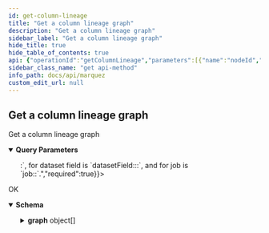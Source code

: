```yaml
---
id: get-column-lineage
title: "Get a column lineage graph"
description: "Get a column lineage graph"
sidebar_label: "Get a column lineage graph"
hide_title: true
hide_table_of_contents: true
api: {"operationId":"getColumnLineage","parameters":[{"name":"nodeId","in":"query","schema":{"type":"string","example":"dataset:food_delivery:public.delivery_7_days"},"description":"The ID of the node. A node can either be a dataset node, a dataset field node or a job node. The format of nodeId for dataset is `dataset:<namespace_of_dataset>:<name_of_the_dataset>`, for dataset field is `datasetField:<namespace_of_dataset>:<name_of_the_dataset>:<name_of_field>`, and for job is `job:<namespace_of_the_job>:<name_of_the_job>`.","required":true},{"name":"depth","in":"query","schema":{"type":"integer","default":20},"description":"Depth of lineage graph to create.","required":false},{"name":"withDownstream","in":"query","schema":{"type":"boolean","default":false},"description":"Determines if downstream lineage should be returned.","required":false}],"tags":["Column lineage"],"responses":{"200":{"description":"OK","content":{"application/json":{"schema":{"type":"object","properties":{"graph":{"type":"array","items":{"type":"object","properties":{"id":{"type":"string","description":"The ID of the node."},"type":{"type":"string","enum":["JOB","DATASET"],"description":"The type of the diff node.","title":"NodeType"},"data":{"type":"object","description":"The data of the node.","discriminator":{"propertyName":"type","mapping":{"DATASET":{"type":"object","properties":{"id":{"type":"object","description":"The ID of the dataset.","properties":{"namespace":{"type":"string","description":"The namespace of the dataset."},"name":{"type":"string","description":"The name of the dataset."}},"title":"DatasetId"},"type":{"description":"The type of the dataset.","type":"string"},"name":{"description":"The **logical** name of the dataset.","type":"string"},"physicalName":{"description":"The **physical** name of the dataset.","type":"string"},"createdAt":{"description":"An [ISO-8601](https://en.wikipedia.org/wiki/ISO_8601) timestamp representing the date/time the dataset was created.","type":"string","format":"date-time"},"updatedAt":{"description":"An [ISO-8601](https://en.wikipedia.org/wiki/ISO_8601) timestamp representing the date/time the dataset was updated.","type":"string","format":"date-time"},"namespace":{"type":"string","description":"The namespace of the dataset."},"sourceName":{"description":"The name of the source associated with the dataset.","type":"string"},"fields":{"description":"The fields of the dataset.","type":"array","items":{"type":"object","properties":{"name":{"description":"The name of the field.","type":"string"},"type":{"description":"The data type of the field.","type":"string"},"tags":{"description":"List of tags.","type":"array","items":{"type":"string"}},"description":{"description":"The description of the field.","type":"string"}},"required":["name","type"]}},"tags":{"description":"List of tags.","type":"array","items":{"type":"string"}},"lastModifiedAt":{"description":"An [ISO-8601](https://en.wikipedia.org/wiki/ISO_8601) timestamp representing the date/time the dataset was last modified by a successful run.","type":"string","format":"date-time"},"lastLifecycleState":{"description":"The last lifecycle state of the dataset.","type":"string"},"description":{"description":"The description of the dataset.","type":"string"},"facets":{"description":"The facets of the dataset. For a full list of standard dataset facets, see [OpenLineage](https://github.com/OpenLineage/OpenLineage/blob/main/spec/OpenLineage.md#standard-facets).","type":"object","additionalProperties":{"description":"A custom facet enables the extension of _dataset_, _job_, and _run_ metadata. A custom facet **must** also have a schema, where a version of the schema is identifiable via a URL. A field within the schema **must** not start with an underscore (`_`).","allOf":[{"description":"All base facet fields are prefixed with an underscore (`_`) to avoid field naming conflicts defined with other facets.","type":"object","properties":{"_producer":{"description":"URI identifying the producer of this metadata. For example this could be a git url with a given tag or sha","type":"string","format":"uri","example":"https://github.com/OpenLineage/OpenLineage/blob/v1-0-0/client"},"_schemaURL":{"description":"The URL to the corresponding version of the schema definition following a $ref URL Reference (see https://swagger.io/docs/specification/using-ref/)","type":"string","format":"uri","example":"https://github.com/OpenLineage/OpenLineage/blob/v1-0-0/spec/OpenLineage.yml#MyCustomJobFacet"}},"required":["_producer","_schemaURL"],"title":"BaseFacet"},{"type":"object","additionalProperties":true}],"title":"CustomFacet"},"title":"DatasetFacets"},"currentVersion":{"description":"The current version of the dataset.","type":"string","format":"uuid"},"deleted":{"description":"The deleted state of the dataset.","type":"boolean"}},"example":{"id":{"namespace":"my-namespace","name":"my-dataset"},"type":"DB_TABLE","name":"my-dataset","physicalName":"public.mytable","createdAt":"2019-05-09T19:49:24.201361Z","updatedAt":"2019-05-09T19:49:24.201361Z","namespace":"my-namespace","sourceName":"my-source","fields":[{"name'":"a","type":"INTEGER","tags":[]},{"name'":"b","type":"TIMESTAMP","tags":[]},{"name'":"c","type":"INTEGER","tags":[]},{"name'":"d","type":"INTEGER","tags":[]}],"tags":[],"lastModifiedAt":null,"description":"My first dataset!","facets":{},"currentVersion":"b1d626a2-6d3a-475e-9ecf-943176d4a8c6"},"title":"Dataset"},"JOB":{"type":"object","properties":{"id":{"description":"The ID of the job.","type":"object","properties":{"namespace":{"type":"string","description":"The namespace of the job."},"name":{"type":"string","description":"The name of the job."}},"title":"JobId"},"type":{"description":"The type of the job.","type":"string"},"name":{"description":"The name of the job.","type":"string"},"createdAt":{"description":"An [ISO-8601](https://en.wikipedia.org/wiki/ISO_8601) timestamp representing the date/time the job was created.","type":"string","format":"date-time"},"updatedAt":{"description":"An [ISO-8601](https://en.wikipedia.org/wiki/ISO_8601) timestamp representing the date/time the job was updated.","type":"string","format":"date-time"},"namespace":{"description":"The namespace of the job.","type":"string"},"inputs":{"description":"The set of **input** datasets.","type":"array","items":{"type":"object","description":"The ID of the dataset.","properties":{"namespace":{"type":"string","description":"The namespace of the dataset."},"name":{"type":"string","description":"The name of the dataset."}},"title":"DatasetId"},"uniqueItems":true},"outputs":{"description":"The set of **output** datasets.","type":"array","items":{"type":"object","description":"The ID of the dataset.","properties":{"namespace":{"type":"string","description":"The namespace of the dataset."},"name":{"type":"string","description":"The name of the dataset."}},"title":"DatasetId"},"uniqueItems":true},"location":{"description":"The URL of the job source code or artifact.","type":"string","format":"URL"},"context":{"description":"A key/value pair that must be of type `string`. A context can be used for getting additional details about the job.","type":"object","deprecated":true},"description":{"description":"The description of the job.","type":"string"},"latestRun":{"type":"object","anyOf":[{"type":"object","properties":{"id":{"description":"The ID of the run.","type":"string","format":"uuid"},"createdAt":{"description":"An [ISO-8601](https://en.wikipedia.org/wiki/ISO_8601) timestamp representing the date/time the run was created.","type":"string","format":"date-time"},"updatedAt":{"description":"An [ISO-8601](https://en.wikipedia.org/wiki/ISO_8601) timestamp representing the date/time the run was updated.","type":"string","format":"date-time"},"nominalStartTime":{"description":"An [ISO-8601](https://en.wikipedia.org/wiki/ISO_8601) timestamp representing the nominal start time of the run.","type":"string","format":"date-time"},"nominalEndTime":{"description":"An [ISO-8601](https://en.wikipedia.org/wiki/ISO_8601) timestamp representing the nominal end time of the run.","type":"string","format":"date-time"},"state":{"description":"The current state of the run.","type":"string","enum":["NEW","RUNNING","COMPLETED","FAILED","ABORTED"]},"startedAt":{"description":"An [ISO-8601](https://en.wikipedia.org/wiki/ISO_8601) timestamp representing the start time of the run.","type":"string","format":"date-time"},"endedAt":{"description":"An [ISO-8601](https://en.wikipedia.org/wiki/ISO_8601) timestamp representing the end time of the run.","type":"string","format":"date-time"},"durationMs":{"type":"integer","description":"The total duration of the run. Measured in milliseconds."},"args":{"description":"The arguments of the run.","type":"object"},"facets":{"description":"The facets of the run. For a full list of standard run facets, see [OpenLineage](https://github.com/OpenLineage/OpenLineage/blob/main/spec/OpenLineage.md#standard-facets).","type":"object","additionalProperties":{"description":"A custom facet enables the extension of _dataset_, _job_, and _run_ metadata. A custom facet **must** also have a schema, where a version of the schema is identifiable via a URL. A field within the schema **must** not start with an underscore (`_`).","allOf":[{"description":"All base facet fields are prefixed with an underscore (`_`) to avoid field naming conflicts defined with other facets.","type":"object","properties":{"_producer":{"description":"URI identifying the producer of this metadata. For example this could be a git url with a given tag or sha","type":"string","format":"uri","example":"https://github.com/OpenLineage/OpenLineage/blob/v1-0-0/client"},"_schemaURL":{"description":"The URL to the corresponding version of the schema definition following a $ref URL Reference (see https://swagger.io/docs/specification/using-ref/)","type":"string","format":"uri","example":"https://github.com/OpenLineage/OpenLineage/blob/v1-0-0/spec/OpenLineage.yml#MyCustomJobFacet"}},"required":["_producer","_schemaURL"],"title":"BaseFacet"},{"type":"object","additionalProperties":true}],"title":"CustomFacet"},"title":"RunFacets"}},"example":{"id":"870492da-ecfb-4be0-91b9-9a89ddd3db90","createdAt":"2019-05-09T19:49:24.201361Z","updatedAt":"2019-05-09T19:49:24.201361Z","nominalStartTime":null,"nominalEndTime":null,"state":"RUNNING","startedAt":"2019-05-09T15:17:32.690346","endedAt":null,"durationMs":null,"args":{"email":"me@example.com","emailOnFailure":"false","emailOnRetry":"true","retries":"1"},"facets":{}},"title":"IncompleteRun"},{"type":"object","properties":{"jobVersion":{"type":"object","properties":{"namespace":{"type":"string","description":"The namespace of the job."},"name":{"type":"string","description":"The name of the job."},"version":{"type":"string","format":"uuid","description":"The version of the job."}},"title":"JobVersionId"},"inputDatasetVersions":{"type":"array","items":{"type":"object","properties":{"datasetVersionId":{"type":"object","properties":{"namespace":{"type":"string","description":"The namespace of the dataset."},"name":{"type":"string","description":"The name of the dataset."},"version":{"type":"string","format":"uuid","description":"The version of the dataset."}},"required":["namespace","name","version"],"title":"DatasetVersionId"},"facets":{"type":"object","additionalProperties":{"type":"string"},"description":"Dataset facets in run context, like `inputFacets`."}},"required":["datasetVersionId","facets"],"title":"InputDatasetVersion"}},"outputDatasetVersions":{"type":"array","items":{"type":"object","properties":{"datasetVersionId":{"type":"object","properties":{"namespace":{"type":"string","description":"The namespace of the dataset."},"name":{"type":"string","description":"The name of the dataset."},"version":{"type":"string","format":"uuid","description":"The version of the dataset."}},"required":["namespace","name","version"],"title":"DatasetVersionId"},"facets":{"type":"object","additionalProperties":{"type":"string"},"description":"Dataset facets in run context, like `outputFacets`."}},"required":["datasetVersionId","facets"],"title":"OutputDatasetVersion"}},"context":{"description":"A key/value pair that must be of type `string`. A context can be used for getting additional details about the job.","type":"object","deprecated":true},"facets":{"description":"The facets of the run. For a full list of standard run facets, see [OpenLineage](https://github.com/OpenLineage/OpenLineage/blob/main/spec/OpenLineage.md#standard-facets).","type":"object","additionalProperties":{"description":"A custom facet enables the extension of _dataset_, _job_, and _run_ metadata. A custom facet **must** also have a schema, where a version of the schema is identifiable via a URL. A field within the schema **must** not start with an underscore (`_`).","allOf":[{"description":"All base facet fields are prefixed with an underscore (`_`) to avoid field naming conflicts defined with other facets.","type":"object","properties":{"_producer":{"description":"URI identifying the producer of this metadata. For example this could be a git url with a given tag or sha","type":"string","format":"uri","example":"https://github.com/OpenLineage/OpenLineage/blob/v1-0-0/client"},"_schemaURL":{"description":"The URL to the corresponding version of the schema definition following a $ref URL Reference (see https://swagger.io/docs/specification/using-ref/)","type":"string","format":"uri","example":"https://github.com/OpenLineage/OpenLineage/blob/v1-0-0/spec/OpenLineage.yml#MyCustomJobFacet"}},"required":["_producer","_schemaURL"],"title":"BaseFacet"},{"type":"object","additionalProperties":true}],"title":"CustomFacet"},"title":"RunFacets"}}}],"example":{"id":"870492da-ecfb-4be0-91b9-9a89ddd3db90","createdAt":"2019-05-09T19:49:24.201361Z","updatedAt":"2019-05-09T19:49:24.201361Z","nominalStartTime":null,"nominalEndTime":null,"state":"COMPLETED","startedAt":"2019-05-09T15:17:32.690346","endedAt":"2019-05-09T20:05:46.815920Z","durationMs":4250894125,"args":{"email":"me@example.com","emailOnFailure":"false","emailOnRetry":"true","retries":"1"},"context":{"SQL":"SELECT * FROM mytable;"},"facets":{}},"title":"Run"},"facets":{"description":"The facets of the job. For a full list of standard job facets, see [OpenLineage](https://github.com/OpenLineage/OpenLineage/blob/main/spec/OpenLineage.md#standard-facets).","type":"object","additionalProperties":{"description":"A custom facet enables the extension of _dataset_, _job_, and _run_ metadata. A custom facet **must** also have a schema, where a version of the schema is identifiable via a URL. A field within the schema **must** not start with an underscore (`_`).","allOf":[{"description":"All base facet fields are prefixed with an underscore (`_`) to avoid field naming conflicts defined with other facets.","type":"object","properties":{"_producer":{"description":"URI identifying the producer of this metadata. For example this could be a git url with a given tag or sha","type":"string","format":"uri","example":"https://github.com/OpenLineage/OpenLineage/blob/v1-0-0/client"},"_schemaURL":{"description":"The URL to the corresponding version of the schema definition following a $ref URL Reference (see https://swagger.io/docs/specification/using-ref/)","type":"string","format":"uri","example":"https://github.com/OpenLineage/OpenLineage/blob/v1-0-0/spec/OpenLineage.yml#MyCustomJobFacet"}},"required":["_producer","_schemaURL"],"title":"BaseFacet"},{"type":"object","additionalProperties":true}],"title":"CustomFacet"},"title":"JobFacets"},"currentVersion":{"description":"The current version of the job.","type":"string","format":"uuid"}},"example":{"id":{"namespace":"my-namespace","name":"my-job"},"type":"BATCH","name":"my-job","createdAt":"2019-05-09T19:49:24.201361Z","updatedAt":"2019-05-09T19:49:24.201361Z","namespace":"my-namespace","inputs":[{"namespace":"my-namespace","name":"my-dataset"}],"outputs":[],"location":"https://github.com/my-jobs/blob/124f6089ad4c5fcbb1d7b33cbb5d3a9521c5d32c","context":{"SQL":"SELECT * FROM mytable;"},"description":"My first job!","latestRun":null,"facets":{},"currentVersion":"b1d626a2-6d3a-475e-9ecf-943176d4a8c6"},"title":"Job"}}},"oneOf":[{"type":"object","properties":{"id":{"type":"object","description":"The ID of the dataset.","properties":{"namespace":{"type":"string","description":"The namespace of the dataset."},"name":{"type":"string","description":"The name of the dataset."}},"title":"DatasetId"},"type":{"description":"The type of the dataset.","type":"string"},"name":{"description":"The **logical** name of the dataset.","type":"string"},"physicalName":{"description":"The **physical** name of the dataset.","type":"string"},"createdAt":{"description":"An [ISO-8601](https://en.wikipedia.org/wiki/ISO_8601) timestamp representing the date/time the dataset was created.","type":"string","format":"date-time"},"updatedAt":{"description":"An [ISO-8601](https://en.wikipedia.org/wiki/ISO_8601) timestamp representing the date/time the dataset was updated.","type":"string","format":"date-time"},"namespace":{"type":"string","description":"The namespace of the dataset."},"sourceName":{"description":"The name of the source associated with the dataset.","type":"string"},"fields":{"description":"The fields of the dataset.","type":"array","items":{"type":"object","properties":{"name":{"description":"The name of the field.","type":"string"},"type":{"description":"The data type of the field.","type":"string"},"tags":{"description":"List of tags.","type":"array","items":{"type":"string"}},"description":{"description":"The description of the field.","type":"string"}},"required":["name","type"]}},"tags":{"description":"List of tags.","type":"array","items":{"type":"string"}},"lastModifiedAt":{"description":"An [ISO-8601](https://en.wikipedia.org/wiki/ISO_8601) timestamp representing the date/time the dataset was last modified by a successful run.","type":"string","format":"date-time"},"lastLifecycleState":{"description":"The last lifecycle state of the dataset.","type":"string"},"description":{"description":"The description of the dataset.","type":"string"},"facets":{"description":"The facets of the dataset. For a full list of standard dataset facets, see [OpenLineage](https://github.com/OpenLineage/OpenLineage/blob/main/spec/OpenLineage.md#standard-facets).","type":"object","additionalProperties":{"description":"A custom facet enables the extension of _dataset_, _job_, and _run_ metadata. A custom facet **must** also have a schema, where a version of the schema is identifiable via a URL. A field within the schema **must** not start with an underscore (`_`).","allOf":[{"description":"All base facet fields are prefixed with an underscore (`_`) to avoid field naming conflicts defined with other facets.","type":"object","properties":{"_producer":{"description":"URI identifying the producer of this metadata. For example this could be a git url with a given tag or sha","type":"string","format":"uri","example":"https://github.com/OpenLineage/OpenLineage/blob/v1-0-0/client"},"_schemaURL":{"description":"The URL to the corresponding version of the schema definition following a $ref URL Reference (see https://swagger.io/docs/specification/using-ref/)","type":"string","format":"uri","example":"https://github.com/OpenLineage/OpenLineage/blob/v1-0-0/spec/OpenLineage.yml#MyCustomJobFacet"}},"required":["_producer","_schemaURL"],"title":"BaseFacet"},{"type":"object","additionalProperties":true}],"title":"CustomFacet"},"title":"DatasetFacets"},"currentVersion":{"description":"The current version of the dataset.","type":"string","format":"uuid"},"deleted":{"description":"The deleted state of the dataset.","type":"boolean"}},"example":{"id":{"namespace":"my-namespace","name":"my-dataset"},"type":"DB_TABLE","name":"my-dataset","physicalName":"public.mytable","createdAt":"2019-05-09T19:49:24.201361Z","updatedAt":"2019-05-09T19:49:24.201361Z","namespace":"my-namespace","sourceName":"my-source","fields":[{"name'":"a","type":"INTEGER","tags":[]},{"name'":"b","type":"TIMESTAMP","tags":[]},{"name'":"c","type":"INTEGER","tags":[]},{"name'":"d","type":"INTEGER","tags":[]}],"tags":[],"lastModifiedAt":null,"description":"My first dataset!","facets":{},"currentVersion":"b1d626a2-6d3a-475e-9ecf-943176d4a8c6"},"title":"Dataset"},{"type":"object","properties":{"id":{"description":"The ID of the job.","type":"object","properties":{"namespace":{"type":"string","description":"The namespace of the job."},"name":{"type":"string","description":"The name of the job."}},"title":"JobId"},"type":{"description":"The type of the job.","type":"string"},"name":{"description":"The name of the job.","type":"string"},"createdAt":{"description":"An [ISO-8601](https://en.wikipedia.org/wiki/ISO_8601) timestamp representing the date/time the job was created.","type":"string","format":"date-time"},"updatedAt":{"description":"An [ISO-8601](https://en.wikipedia.org/wiki/ISO_8601) timestamp representing the date/time the job was updated.","type":"string","format":"date-time"},"namespace":{"description":"The namespace of the job.","type":"string"},"inputs":{"description":"The set of **input** datasets.","type":"array","items":{"type":"object","description":"The ID of the dataset.","properties":{"namespace":{"type":"string","description":"The namespace of the dataset."},"name":{"type":"string","description":"The name of the dataset."}},"title":"DatasetId"},"uniqueItems":true},"outputs":{"description":"The set of **output** datasets.","type":"array","items":{"type":"object","description":"The ID of the dataset.","properties":{"namespace":{"type":"string","description":"The namespace of the dataset."},"name":{"type":"string","description":"The name of the dataset."}},"title":"DatasetId"},"uniqueItems":true},"location":{"description":"The URL of the job source code or artifact.","type":"string","format":"URL"},"context":{"description":"A key/value pair that must be of type `string`. A context can be used for getting additional details about the job.","type":"object","deprecated":true},"description":{"description":"The description of the job.","type":"string"},"latestRun":{"type":"object","anyOf":[{"type":"object","properties":{"id":{"description":"The ID of the run.","type":"string","format":"uuid"},"createdAt":{"description":"An [ISO-8601](https://en.wikipedia.org/wiki/ISO_8601) timestamp representing the date/time the run was created.","type":"string","format":"date-time"},"updatedAt":{"description":"An [ISO-8601](https://en.wikipedia.org/wiki/ISO_8601) timestamp representing the date/time the run was updated.","type":"string","format":"date-time"},"nominalStartTime":{"description":"An [ISO-8601](https://en.wikipedia.org/wiki/ISO_8601) timestamp representing the nominal start time of the run.","type":"string","format":"date-time"},"nominalEndTime":{"description":"An [ISO-8601](https://en.wikipedia.org/wiki/ISO_8601) timestamp representing the nominal end time of the run.","type":"string","format":"date-time"},"state":{"description":"The current state of the run.","type":"string","enum":["NEW","RUNNING","COMPLETED","FAILED","ABORTED"]},"startedAt":{"description":"An [ISO-8601](https://en.wikipedia.org/wiki/ISO_8601) timestamp representing the start time of the run.","type":"string","format":"date-time"},"endedAt":{"description":"An [ISO-8601](https://en.wikipedia.org/wiki/ISO_8601) timestamp representing the end time of the run.","type":"string","format":"date-time"},"durationMs":{"type":"integer","description":"The total duration of the run. Measured in milliseconds."},"args":{"description":"The arguments of the run.","type":"object"},"facets":{"description":"The facets of the run. For a full list of standard run facets, see [OpenLineage](https://github.com/OpenLineage/OpenLineage/blob/main/spec/OpenLineage.md#standard-facets).","type":"object","additionalProperties":{"description":"A custom facet enables the extension of _dataset_, _job_, and _run_ metadata. A custom facet **must** also have a schema, where a version of the schema is identifiable via a URL. A field within the schema **must** not start with an underscore (`_`).","allOf":[{"description":"All base facet fields are prefixed with an underscore (`_`) to avoid field naming conflicts defined with other facets.","type":"object","properties":{"_producer":{"description":"URI identifying the producer of this metadata. For example this could be a git url with a given tag or sha","type":"string","format":"uri","example":"https://github.com/OpenLineage/OpenLineage/blob/v1-0-0/client"},"_schemaURL":{"description":"The URL to the corresponding version of the schema definition following a $ref URL Reference (see https://swagger.io/docs/specification/using-ref/)","type":"string","format":"uri","example":"https://github.com/OpenLineage/OpenLineage/blob/v1-0-0/spec/OpenLineage.yml#MyCustomJobFacet"}},"required":["_producer","_schemaURL"],"title":"BaseFacet"},{"type":"object","additionalProperties":true}],"title":"CustomFacet"},"title":"RunFacets"}},"example":{"id":"870492da-ecfb-4be0-91b9-9a89ddd3db90","createdAt":"2019-05-09T19:49:24.201361Z","updatedAt":"2019-05-09T19:49:24.201361Z","nominalStartTime":null,"nominalEndTime":null,"state":"RUNNING","startedAt":"2019-05-09T15:17:32.690346","endedAt":null,"durationMs":null,"args":{"email":"me@example.com","emailOnFailure":"false","emailOnRetry":"true","retries":"1"},"facets":{}},"title":"IncompleteRun"},{"type":"object","properties":{"jobVersion":{"type":"object","properties":{"namespace":{"type":"string","description":"The namespace of the job."},"name":{"type":"string","description":"The name of the job."},"version":{"type":"string","format":"uuid","description":"The version of the job."}},"title":"JobVersionId"},"inputDatasetVersions":{"type":"array","items":{"type":"object","properties":{"datasetVersionId":{"type":"object","properties":{"namespace":{"type":"string","description":"The namespace of the dataset."},"name":{"type":"string","description":"The name of the dataset."},"version":{"type":"string","format":"uuid","description":"The version of the dataset."}},"required":["namespace","name","version"],"title":"DatasetVersionId"},"facets":{"type":"object","additionalProperties":{"type":"string"},"description":"Dataset facets in run context, like `inputFacets`."}},"required":["datasetVersionId","facets"],"title":"InputDatasetVersion"}},"outputDatasetVersions":{"type":"array","items":{"type":"object","properties":{"datasetVersionId":{"type":"object","properties":{"namespace":{"type":"string","description":"The namespace of the dataset."},"name":{"type":"string","description":"The name of the dataset."},"version":{"type":"string","format":"uuid","description":"The version of the dataset."}},"required":["namespace","name","version"],"title":"DatasetVersionId"},"facets":{"type":"object","additionalProperties":{"type":"string"},"description":"Dataset facets in run context, like `outputFacets`."}},"required":["datasetVersionId","facets"],"title":"OutputDatasetVersion"}},"context":{"description":"A key/value pair that must be of type `string`. A context can be used for getting additional details about the job.","type":"object","deprecated":true},"facets":{"description":"The facets of the run. For a full list of standard run facets, see [OpenLineage](https://github.com/OpenLineage/OpenLineage/blob/main/spec/OpenLineage.md#standard-facets).","type":"object","additionalProperties":{"description":"A custom facet enables the extension of _dataset_, _job_, and _run_ metadata. A custom facet **must** also have a schema, where a version of the schema is identifiable via a URL. A field within the schema **must** not start with an underscore (`_`).","allOf":[{"description":"All base facet fields are prefixed with an underscore (`_`) to avoid field naming conflicts defined with other facets.","type":"object","properties":{"_producer":{"description":"URI identifying the producer of this metadata. For example this could be a git url with a given tag or sha","type":"string","format":"uri","example":"https://github.com/OpenLineage/OpenLineage/blob/v1-0-0/client"},"_schemaURL":{"description":"The URL to the corresponding version of the schema definition following a $ref URL Reference (see https://swagger.io/docs/specification/using-ref/)","type":"string","format":"uri","example":"https://github.com/OpenLineage/OpenLineage/blob/v1-0-0/spec/OpenLineage.yml#MyCustomJobFacet"}},"required":["_producer","_schemaURL"],"title":"BaseFacet"},{"type":"object","additionalProperties":true}],"title":"CustomFacet"},"title":"RunFacets"}}}],"example":{"id":"870492da-ecfb-4be0-91b9-9a89ddd3db90","createdAt":"2019-05-09T19:49:24.201361Z","updatedAt":"2019-05-09T19:49:24.201361Z","nominalStartTime":null,"nominalEndTime":null,"state":"COMPLETED","startedAt":"2019-05-09T15:17:32.690346","endedAt":"2019-05-09T20:05:46.815920Z","durationMs":4250894125,"args":{"email":"me@example.com","emailOnFailure":"false","emailOnRetry":"true","retries":"1"},"context":{"SQL":"SELECT * FROM mytable;"},"facets":{}},"title":"Run"},"facets":{"description":"The facets of the job. For a full list of standard job facets, see [OpenLineage](https://github.com/OpenLineage/OpenLineage/blob/main/spec/OpenLineage.md#standard-facets).","type":"object","additionalProperties":{"description":"A custom facet enables the extension of _dataset_, _job_, and _run_ metadata. A custom facet **must** also have a schema, where a version of the schema is identifiable via a URL. A field within the schema **must** not start with an underscore (`_`).","allOf":[{"description":"All base facet fields are prefixed with an underscore (`_`) to avoid field naming conflicts defined with other facets.","type":"object","properties":{"_producer":{"description":"URI identifying the producer of this metadata. For example this could be a git url with a given tag or sha","type":"string","format":"uri","example":"https://github.com/OpenLineage/OpenLineage/blob/v1-0-0/client"},"_schemaURL":{"description":"The URL to the corresponding version of the schema definition following a $ref URL Reference (see https://swagger.io/docs/specification/using-ref/)","type":"string","format":"uri","example":"https://github.com/OpenLineage/OpenLineage/blob/v1-0-0/spec/OpenLineage.yml#MyCustomJobFacet"}},"required":["_producer","_schemaURL"],"title":"BaseFacet"},{"type":"object","additionalProperties":true}],"title":"CustomFacet"},"title":"JobFacets"},"currentVersion":{"description":"The current version of the job.","type":"string","format":"uuid"}},"example":{"id":{"namespace":"my-namespace","name":"my-job"},"type":"BATCH","name":"my-job","createdAt":"2019-05-09T19:49:24.201361Z","updatedAt":"2019-05-09T19:49:24.201361Z","namespace":"my-namespace","inputs":[{"namespace":"my-namespace","name":"my-dataset"}],"outputs":[],"location":"https://github.com/my-jobs/blob/124f6089ad4c5fcbb1d7b33cbb5d3a9521c5d32c","context":{"SQL":"SELECT * FROM mytable;"},"description":"My first job!","latestRun":null,"facets":{},"currentVersion":"b1d626a2-6d3a-475e-9ecf-943176d4a8c6"},"title":"Job"}]},"inEdges":{"type":"array","description":"The in edges of the node.","items":{"type":"object","properties":{"origin":{"description":"The ID of the origin node.","type":"string"},"destination":{"description":"The ID of the destination node.","type":"string"}},"title":"GraphEdge"}},"outEdges":{"type":"array","description":"The out edges of the node.","items":{"type":"object","properties":{"origin":{"description":"The ID of the origin node.","type":"string"},"destination":{"description":"The ID of the destination node.","type":"string"}},"title":"GraphEdge"}}},"title":"GraphNode"}}},"title":"LineageGraph"}}}}},"description":"Get a column lineage graph","method":"get","path":"/column-lineage","servers":[{"url":"http://localhost:5000/api/v1","description":"Local API server"}],"info":{"title":"Marquez","version":"0.41.0-SNAPSHOT","description":"Marquez is an open source **metadata service** for the **collection**, **aggregation**, and **visualization** of a data ecosystem's metadata.","license":{"name":"Apache 2.0","url":"http://www.apache.org/licenses/LICENSE-2.0.html"}},"postman":{"name":"Get a column lineage graph","description":{"type":"text/plain"},"url":{"path":["column-lineage"],"host":["{{baseUrl}}"],"query":[{"disabled":false,"description":{"content":"(Required) The ID of the node. A node can either be a dataset node, a dataset field node or a job node. The format of nodeId for dataset is `dataset:<namespace_of_dataset>:<name_of_the_dataset>`, for dataset field is `datasetField:<namespace_of_dataset>:<name_of_the_dataset>:<name_of_field>`, and for job is `job:<namespace_of_the_job>:<name_of_the_job>`.","type":"text/plain"},"key":"nodeId","value":""},{"disabled":false,"description":{"content":"Depth of lineage graph to create.","type":"text/plain"},"key":"depth","value":""},{"disabled":false,"description":{"content":"Determines if downstream lineage should be returned.","type":"text/plain"},"key":"withDownstream","value":""}],"variable":[]},"header":[{"key":"Accept","value":"application/json"}],"method":"GET"}}
sidebar_class_name: "get api-method"
info_path: docs/api/marquez
custom_edit_url: null
---
```



## Get a column lineage graph



Get a column lineage graph

<details style={{"marginBottom":"1rem"}} data-collapsed={false} open={true}><summary style={{}}><strong>Query Parameters</strong></summary><div><ul><ParamsItem className={"paramsItem"} param={{"name":"nodeId","in":"query","schema":{"type":"string","example":"dataset:food_delivery:public.delivery_7_days"},"description":"The ID of the node. A node can either be a dataset node, a dataset field node or a job node. The format of nodeId for dataset is `dataset:<namespace_of_dataset>:<name_of_the_dataset>`, for dataset field is `datasetField:<namespace_of_dataset>:<name_of_the_dataset>:<name_of_field>`, and for job is `job:<namespace_of_the_job>:<name_of_the_job>`.","required":true}}></ParamsItem><ParamsItem className={"paramsItem"} param={{"name":"depth","in":"query","schema":{"type":"integer","default":20},"description":"Depth of lineage graph to create.","required":false}}></ParamsItem><ParamsItem className={"paramsItem"} param={{"name":"withDownstream","in":"query","schema":{"type":"boolean","default":false},"description":"Determines if downstream lineage should be returned.","required":false}}></ParamsItem></ul></div></details><div><ApiTabs><TabItem label={"200"} value={"200"}><div>

OK

</div><div><MimeTabs schemaType={"response"}><TabItem label={"application/json"} value={"application/json"}><SchemaTabs><TabItem label={"Schema"} value={"Schema"}><details style={{}} data-collapsed={false} open={true}><summary style={{"textAlign":"left"}}><strong>Schema</strong></summary><div style={{"textAlign":"left","marginLeft":"1rem"}}></div><ul style={{"marginLeft":"1rem"}}><SchemaItem collapsible={true} className={"schemaItem"}><details style={{}}><summary style={{}}><strong>graph</strong><span style={{"opacity":"0.6"}}> object[]</span></summary><div style={{"marginLeft":"1rem"}}><li><div style={{"fontSize":"var(--ifm-code-font-size)","opacity":"0.6","marginLeft":"-.5rem","paddingBottom":".5rem"}}>Array [</div></li><SchemaItem collapsible={false} name={"id"} required={false} schemaName={"string"} qualifierMessage={undefined} schema={{"type":"string","description":"The ID of the node."}}></SchemaItem><SchemaItem collapsible={false} name={"type"} required={false} schemaName={"NodeType"} qualifierMessage={"**Possible values:** [`JOB`, `DATASET`]"} schema={{"type":"string","enum":["JOB","DATASET"],"description":"The type of the diff node.","title":"NodeType"}}></SchemaItem><SchemaItem collapsible={true} className={"schemaItem"}><details style={{}}><summary style={{}}><strong>data</strong><span style={{"opacity":"0.6"}}> object</span></summary><div style={{"marginLeft":"1rem"}}><div style={{"marginTop":".5rem","marginBottom":".5rem"}}>

The data of the node.

</div></div><div><span className={"badge badge--info"}>oneOf</span><SchemaTabs><TabItem label={"object"} value={"0-property"}><p>object</p><div style={{"marginTop":".5rem","marginBottom":".5rem"}}>

The data of the node.

</div></TabItem><TabItem label={"object"} value={"1-property"}><p>object</p><div style={{"marginTop":".5rem","marginBottom":".5rem"}}>

The data of the node.

</div></TabItem></SchemaTabs></div></details></SchemaItem><SchemaItem collapsible={true} className={"schemaItem"}><details style={{}}><summary style={{}}><strong>inEdges</strong><span style={{"opacity":"0.6"}}> object[]</span></summary><div style={{"marginLeft":"1rem"}}><div style={{"marginTop":".5rem","marginBottom":".5rem"}}>

The in edges of the node.

</div><li><div style={{"fontSize":"var(--ifm-code-font-size)","opacity":"0.6","marginLeft":"-.5rem","paddingBottom":".5rem"}}>Array [</div></li><SchemaItem collapsible={false} name={"origin"} required={false} schemaName={"string"} qualifierMessage={undefined} schema={{"description":"The ID of the origin node.","type":"string"}}></SchemaItem><SchemaItem collapsible={false} name={"destination"} required={false} schemaName={"string"} qualifierMessage={undefined} schema={{"description":"The ID of the destination node.","type":"string"}}></SchemaItem><li><div style={{"fontSize":"var(--ifm-code-font-size)","opacity":"0.6","marginLeft":"-.5rem"}}>]</div></li></div></details></SchemaItem><SchemaItem collapsible={true} className={"schemaItem"}><details style={{}}><summary style={{}}><strong>outEdges</strong><span style={{"opacity":"0.6"}}> object[]</span></summary><div style={{"marginLeft":"1rem"}}><div style={{"marginTop":".5rem","marginBottom":".5rem"}}>

The out edges of the node.

</div><li><div style={{"fontSize":"var(--ifm-code-font-size)","opacity":"0.6","marginLeft":"-.5rem","paddingBottom":".5rem"}}>Array [</div></li><SchemaItem collapsible={false} name={"origin"} required={false} schemaName={"string"} qualifierMessage={undefined} schema={{"description":"The ID of the origin node.","type":"string"}}></SchemaItem><SchemaItem collapsible={false} name={"destination"} required={false} schemaName={"string"} qualifierMessage={undefined} schema={{"description":"The ID of the destination node.","type":"string"}}></SchemaItem><li><div style={{"fontSize":"var(--ifm-code-font-size)","opacity":"0.6","marginLeft":"-.5rem"}}>]</div></li></div></details></SchemaItem><li><div style={{"fontSize":"var(--ifm-code-font-size)","opacity":"0.6","marginLeft":"-.5rem"}}>]</div></li></div></details></SchemaItem></ul></details></TabItem><TabItem label={"Example (from schema)"} value={"Example (from schema)"}><ResponseSamples responseExample={"{\n  \"graph\": [\n    {\n      \"id\": \"string\",\n      \"type\": \"JOB\",\n      \"data\": {\n        \"id\": {\n          \"namespace\": \"my-namespace\",\n          \"name\": \"my-dataset\"\n        },\n        \"type\": \"DB_TABLE\",\n        \"name\": \"my-dataset\",\n        \"physicalName\": \"public.mytable\",\n        \"createdAt\": \"2019-05-09T19:49:24.201361Z\",\n        \"updatedAt\": \"2019-05-09T19:49:24.201361Z\",\n        \"namespace\": \"my-namespace\",\n        \"sourceName\": \"my-source\",\n        \"fields\": [\n          {\n            \"name'\": \"a\",\n            \"type\": \"INTEGER\",\n            \"tags\": []\n          },\n          {\n            \"name'\": \"b\",\n            \"type\": \"TIMESTAMP\",\n            \"tags\": []\n          },\n          {\n            \"name'\": \"c\",\n            \"type\": \"INTEGER\",\n            \"tags\": []\n          },\n          {\n            \"name'\": \"d\",\n            \"type\": \"INTEGER\",\n            \"tags\": []\n          }\n        ],\n        \"tags\": [],\n        \"lastModifiedAt\": null,\n        \"description\": \"My first dataset!\",\n        \"facets\": {},\n        \"currentVersion\": \"b1d626a2-6d3a-475e-9ecf-943176d4a8c6\"\n      },\n      \"inEdges\": [\n        {\n          \"origin\": \"string\",\n          \"destination\": \"string\"\n        }\n      ],\n      \"outEdges\": [\n        {\n          \"origin\": \"string\",\n          \"destination\": \"string\"\n        }\n      ]\n    }\n  ]\n}"} language={"json"}></ResponseSamples></TabItem></SchemaTabs></TabItem></MimeTabs></div></TabItem></ApiTabs></div>
      